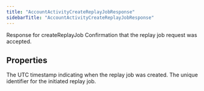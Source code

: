 ```yaml
---
title: "AccountActivityCreateReplayJobResponse"
sidebarTitle: "AccountActivityCreateReplayJobResponse"
---
```


Response for createReplayJob
Confirmation that the replay job request was accepted.

## Properties

<ResponseField name="createdAt" type="string">
The UTC timestamp indicating when the replay job was created.

</ResponseField>

<ResponseField name="jobId" type="string">
The unique identifier for the initiated replay job.

</ResponseField>
